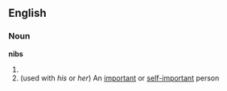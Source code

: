 ==English==
===Noun===
'''nibs'''
# {{plural of|[[nib]]}}
#(used with ''his'' or ''her'') An [[important]] or [[self-important]] person